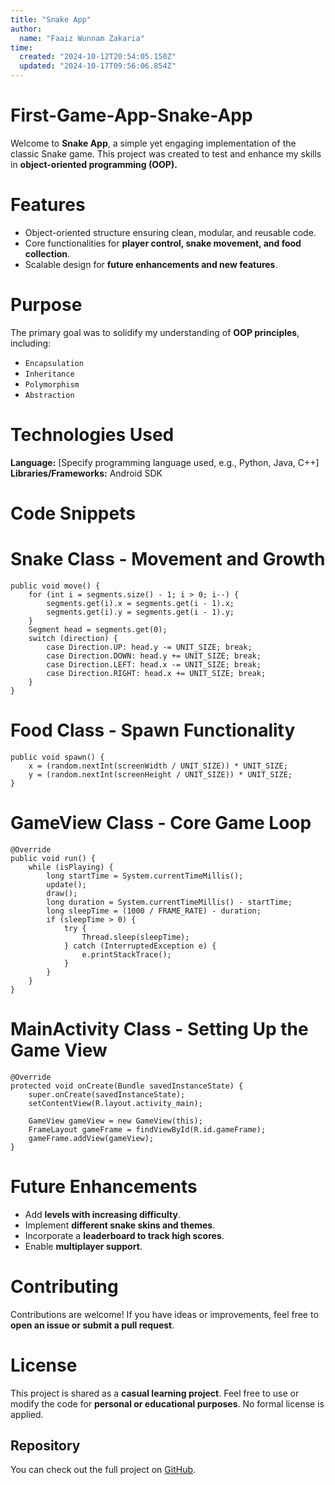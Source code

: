 ```yaml
---
title: "Snake App"
author: 
  name: "Faaiz Wunnam Zakaria"
time:
  created: "2024-10-12T20:54:05.150Z"
  updated: "2024-10-17T09:56:06.854Z"
---
```


# First-Game-App-Snake-App
Welcome to **Snake App**, a simple yet engaging implementation of the classic Snake game. This project was created to test and enhance my skills in **object-oriented programming (OOP).**

# Features
- Object-oriented structure ensuring clean, modular, and reusable code.
- Core functionalities for **player control, snake movement, and food collection**.
- Scalable design for **future enhancements and new features**.


# Purpose
The primary goal was to solidify my understanding of **OOP principles**, including:
- `Encapsulation`
- `Inheritance`
- `Polymorphism`
- `Abstraction`

# Technologies Used
**Language:** [Specify programming language used, e.g., Python, Java, C++]  
**Libraries/Frameworks:** Android SDK

# Code Snippets

# Snake Class - Movement and Growth
```
public void move() {
    for (int i = segments.size() - 1; i > 0; i--) {
        segments.get(i).x = segments.get(i - 1).x;
        segments.get(i).y = segments.get(i - 1).y;
    }
    Segment head = segments.get(0);
    switch (direction) {
        case Direction.UP: head.y -= UNIT_SIZE; break;
        case Direction.DOWN: head.y += UNIT_SIZE; break;
        case Direction.LEFT: head.x -= UNIT_SIZE; break;
        case Direction.RIGHT: head.x += UNIT_SIZE; break;
    }
}
```
# Food Class - Spawn Functionality
```
public void spawn() {
    x = (random.nextInt(screenWidth / UNIT_SIZE)) * UNIT_SIZE;
    y = (random.nextInt(screenHeight / UNIT_SIZE)) * UNIT_SIZE;
}
```

# GameView Class - Core Game Loop
```
@Override
public void run() {
    while (isPlaying) {
        long startTime = System.currentTimeMillis();
        update();
        draw();
        long duration = System.currentTimeMillis() - startTime;
        long sleepTime = (1000 / FRAME_RATE) - duration;
        if (sleepTime > 0) {
            try {
                Thread.sleep(sleepTime);
            } catch (InterruptedException e) {
                e.printStackTrace();
            }
        }
    }
}
```

# MainActivity Class - Setting Up the Game View
```
@Override
protected void onCreate(Bundle savedInstanceState) {
    super.onCreate(savedInstanceState);
    setContentView(R.layout.activity_main);

    GameView gameView = new GameView(this);
    FrameLayout gameFrame = findViewById(R.id.gameFrame);
    gameFrame.addView(gameView);
}
```

# Future Enhancements
- Add **levels with increasing difficulty**.
- Implement **different snake skins and themes**.
- Incorporate a **leaderboard to track high scores**.
- Enable **multiplayer support**.

# Contributing
Contributions are welcome! If you have ideas or improvements, feel free to **open an issue or submit a pull request**.

# License
This project is shared as a **casual learning project**. Feel free to use or modify the code for **personal or educational purposes**. No formal license is applied.

## Repository

You can check out the full project on [GitHub](https://github.com/WUFAZA/First-Game-App-Snake-App-).
